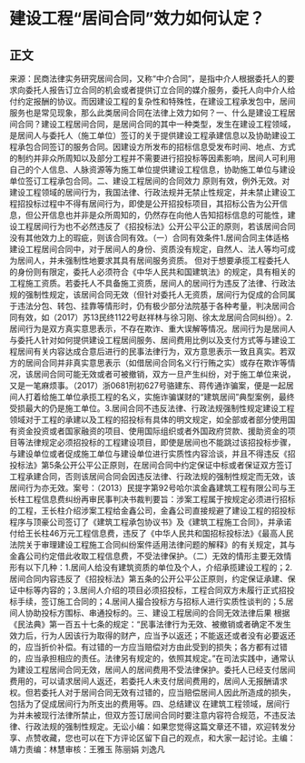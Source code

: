# 建设工程“居间合同”效力如何认定？
## 正文
来源：民商法律实务研究居间合同，又称“中介合同”，是指中介人根据委托人的要求向委托人报告订立合同的机会或者提供订立合同的媒介服务，委托人向中介人给付约定报酬的协议。而因建设工程的复杂性和特殊性，在建设工程承发包中，居间服务也是常见现象，那么此类居间合同在法律上效力如何？一、什么是建设工程居间合同？建设工程居间合同，是居间合同的其中一种类型，发生在建设工程领域，是居间人与委托人（施工单位）签订的关于提供建设工程承建信息以及协助建设工程承包合同签订的服务合同。因建设方所发布的招标信息受发布时间、地点、方式的制约并非众所周知以及部分工程并不需要进行招投标等因素影响，居间人可利用自己的个人信息、人脉资源等为施工单位提供建设工程信息，协助施工单位与建设单位签订工程承包合同。二、建设工程居间的合同效力 原则有效，例外无效。对建设工程领域的居间行为，我国法律、行政法规并无禁止性规定，并未禁止建设工程招投标过程中不得有居间行为，即使是公开招投标项目，其招标公告为公开信息，但公开信息也并非是众所周知的，仍然存在向他人告知招标信息的可能性，建设工程居间行为也不必然违反了《招投标法》公开公平公正的原则，若该居间合同没有其他效力上的瑕疵，则该合同有效。（一）合同有效条件1.居间合同主体适格建设工程居间合同中，对于居间人的身份、资质没有规定，自然人、法人等均可成为居间人，并未强制性地要求其具有居间服务资质。  但对于想要承揽工程委托人的身份则有限定，委托人必须符合《中华人民共和国建筑法》的规定，具有相关的工程施工资质。若委托人不具备施工资质，居间人的居间行为违反了法律、行政法规的强制性规定，该居间合同无效（但针对委托人无资质，居间行为促成的合同属于违法分包、转包、挂靠等情形时，仍有极少部分法院基于各种考量，判决居间合同有效，如（2017）苏13民终1122号赵祥林与徐习刚、徐太龙居间合同纠纷）。2.居间行为是双方真实意思表示，不存在欺诈、重大误解等情况。居间行为是居间人与委托人针对如何提供建设工程居间服务、居间费用比例以及支付方式等与建设工程居间有关内容达成合意后进行的民事法律行为，双方意思表示一致且真实。若双方的居间合同并非真实意思表示（如借居间合同名义行行贿之实）或存在欺诈等情况，该居间合同可能无效或者可被撤销，双方一旦产生纠纷，对于施工单位来说，又是一笔麻烦事。（2017）浙0681刑初627号骆建东、蒋传通诈骗案，便是一起居间人打着给施工单位承揽工程的名义，实施诈骗谋财的“建筑居间”典型案例，最终受损最大的仍是施工单位。3.居间合同不违反法律、行政法规强制性规定建设工程领域对于工程的承建以及工程的招投标有具体的明文规定，如全部或者部分使用国有资金投资或者国家融资的项目、使用国际组织或者外国政府贷款、援助资金的项目等法律规定必须招投标的工程建设项目，即使是居间也不能跳过该招投标步骤，与建设单位或者促成施工单位与建设单位进行实质性内容洽谈，并且不得违反《招投标法》第5条公开公平公正原则，在居间合同中约定保证中标或者保证双方签订工程承建合同，否则该居间合同会因违反法律、行政法规的强制性规定而无效，该居间行为亦无效。案号：（2013）民提字第92号哈尔滨金鑫建筑工程有限公司与王长柱工程信息费纠纷再审民事判决书裁判要旨：涉案工程属于按规定必须进行招标的工程，王长柱介绍涉案工程给金鑫公司，金鑫公司直接规避了建设工程的招投标程序与顶豪公司签订了《建筑工程承包协议书》及《建筑工程施工合同》，并承诺付给王长柱46万元工程信息费，违反了《中华人民共和国招标投标法》《最高人民法院关于审理建设工程施工合同纠纷案件适用法律问题的解释》的有关规定，其与金鑫公司约定借此收取工程信息费，不受法律保护。（二）无效的情形主要无效情形有以下几种：1.居间人给没有建筑资质的单位及个人，介绍承揽建设工程的；2.居间合同内容违反了《招投标法》第五条的公开公平公正原则，约定保证承建、保证中标等内容的；3.居间人介绍的项目必须招投标，工程合同双方未履行正式招投标手续，签订施工合同的；4.居间人撮合投标方与招标人进行实质性谈判的；5.居间人协助投标方围标、串通投标的。三、建设工程居间的合同无效法律后果 根据《民法典》第一百五十七条的规定：“民事法律行为无效、被撤销或者确定不发生效力后，行为人因该行为取得的财产，应当予以返还；不能返还或者没有必要返还的，应当折价补偿。有过错的一方应当赔偿对方由此受到的损失；各方都有过错的，应当承担相应的责任。法律另有规定的，依照其规定。”在司法实践中，通常认为建设工程居间合同无效，居间人的居间费用不受法律保护。委托人已经支付居间费用的，可以请求居间人返还，若委托人未支付居间费用的，居间人无报酬请求权。但若委托人对于居间合同无效有过错的，应当赔偿居间人因此所造成的损失，包括为了促成居间行为所支出的费用等。四、总结建议 在建筑工程领域，居间行为并未被现行法律所禁止，但双方签订居间合同时要注意内容符合规范，不违反法律、行政法规的强制性规定。无讼小编：如果您觉得这篇文章还不错，欢迎转发分享、点赞收藏，您也可以在下方评论区留下自己的观点，和大家一起讨论。主编：靖力责编：林慧审核：王雅玉 陈丽娟 刘逸凡